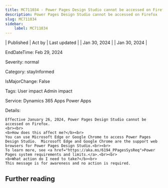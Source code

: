 ```yaml
---
title: MC711034 - Power Pages Design Studio cannot be accessed on Firefox
description: Power Pages Design Studio cannot be accessed on Firefox
slug: MC711034
sidebar:
    label: MC711034
---
```



| Published | Act by | Last updated |
| Jan 30, 2024 |  | Jan 30, 2024 |

EndDateTime: Feb 29, 2024

Severity: normal

Category: stayInformed

IsMajorChange: False

Tags: User impact Admin impact

Service: Dynamics 365 Apps Power Apps

Details: 

```
Effective January 26, 2024, Power Pages Design Studio cannot be accessed on Firefox.   
<br><br>
<b>How does this affect me?</b><br>
You can use Microsoft Edge or Google Chrome to access Power Pages Design Studio.  Microsoft Edge and Google Chrome are the support web browsers for Power Pages Design Studio.<br><br>
To learn more, see <a href="https://aka.ms/6194_PPagesSysReq">Power Pages system requirements and limits.</a>.<br><br>
<b>What action do I need to take?</b><br> 
This message is for awareness and no action is required.
```

## Further reading
